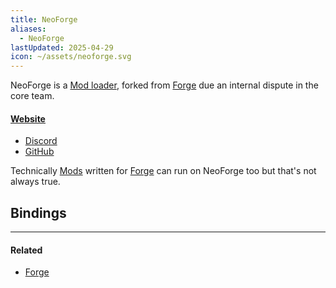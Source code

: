 ```yaml
---
title: NeoForge
aliases:
  - NeoForge
lastUpdated: 2025-04-29
icon: ~/assets/neoforge.svg
---
```




NeoForge is a [Mod loader](/modloader), forked from [Forge](/forge) due an internal dispute in the core team.

#### [Website](https://neoforged.net)

- [Discord](https://discord.neoforged.net)
- [GitHub](https://github.com/neoforged/NeoForge)

Technically [Mods](/mod) written for [Forge](/forge) can run on NeoForge too but that's not always true.

## Bindings

<Bindings client:load data={neoforgeBindings} />

---

#### Related

- [Forge](/forge)
